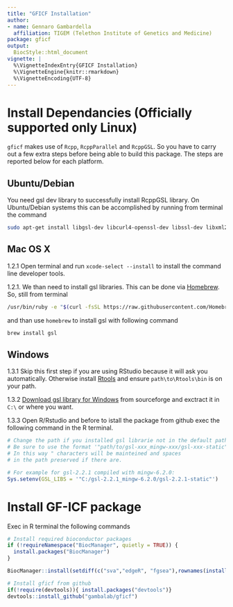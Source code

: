 ```yaml
---
title: "GFICF Installation"
author:
- name: Gennaro Gambardella
  affiliation: TIGEM (Telethon Institute of Genetics and Medicine) 
package: gficf
output:
  BiocStyle::html_document
vignette: |
  %\VignetteIndexEntry{GFICF Installation}
  %\VignetteEngine{knitr::rmarkdown}
  %\VignetteEncoding{UTF-8}
---
```


<!-- Google tag (gtag.js) -->
<script async src="https://www.googletagmanager.com/gtag/js?id=G-XD8QKTWJ1D"></script>
<script>
  window.dataLayer = window.dataLayer || [];
  function gtag(){dataLayer.push(arguments);}
  gtag('js', new Date());

  gtag('config', 'G-XD8QKTWJ1D');
</script>

# Install Dependancies (Officially supported only Linux)

`gficf` makes use of `Rcpp`, `RcppParallel` and `RcppGSL`. So you have to carry out
a few extra steps before being able to build this package. The steps are reported below for each platform.


## Ubuntu/Debian

You need gsl dev library to successfully install RcppGSL library.
On Ubuntu/Debian systems this can be accomplished by running from terminal the command 

```bash
sudo apt-get install libgsl-dev libcurl4-openssl-dev libssl-dev libxml2-dev`
```

## Mac OS X

1.2.1 Open terminal and run `xcode-select --install` to install the command line developer tools.

1.2.1. We than need to install gsl libraries. This can be done via [Homebrew](https://brew.sh/). So, still from terminal
```bash
/usr/bin/ruby -e "$(curl -fsSL https://raw.githubusercontent.com/Homebrew/install/master/install)"
```
and than use `homebrew` to install gsl with following command
```bash
brew install gsl
```


## Windows

1.3.1 Skip this first step if you are using RStudio because it will ask you automatically. Otherwise install  [Rtools](https://cran.r-project.org/bin/windows/Rtools/) and ensure  `path\to\Rtools\bin` is on your path.   

1.3.2 [Download gsl library for Windows](https://sourceforge.net/projects/gnu-scientific-library-windows/) from sourceforge and exctract it in `C:\` or where you want.   

1.3.3 Open R/Rstudio and before to istall the package from github exec the following command in the R terminal.
```R
# Change the path if you installed gsl librarie not in the default path.
# Be sure to use the format '"path/to/gsl-xxx_mingw-xxx/gsl-xxx-static"'
# In this way " characters will be mainteined and spaces 
# in the path preserved if there are.

# For example for gsl-2.2.1 compiled with mingw-6.2.0:
Sys.setenv(GSL_LIBS = '"C:/gsl-2.2.1_mingw-6.2.0/gsl-2.2.1-static"')
```


# Install GF-ICF package

Exec in R terminal the following commands
```R
# Install required bioconductor packages
if (!requireNamespace("BiocManager", quietly = TRUE)) {
  install.packages("BiocManager")
}

BiocManager::install(setdiff(c("sva","edgeR", "fgsea"),rownames(installed.packages())),update = F)

# Install gficf from github
if(!require(devtools)){ install.packages("devtools")}
devtools::install_github("gambalab/gficf")
```
